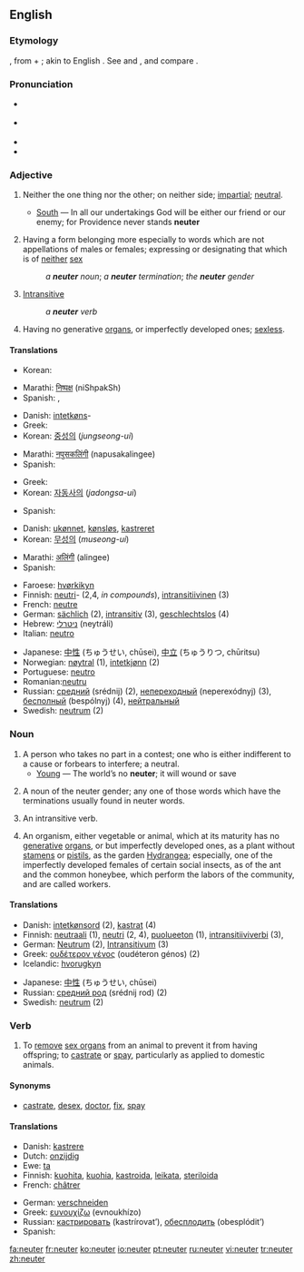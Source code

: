 ==English==

===Etymology===
{{L.}}, from {{term|ne|lang=la||not}} + {{term|uter|lang=la||whether}}; akin to English {{term|whether}}. See {{term|no}} and {{term|whether}}, and compare {{term|neither}}.

===Pronunciation===
*{{a|RP}} {{IPA|/ˈnjuːtə/}}
*{{a|US}} {{IPA|/ˈnuːtɚ/ ''or'' /ˈnjuːtɚ/}}
*{{audio|en-us-neuter.ogg|Audio (US)}}
*{{rhymes|uːtə(r)}}

===Adjective===
{{en-adj|-}}

# {{archaic}} Neither the one thing nor the other; on neither side; [[impartial]]; [[neutral]].
#*[[South]] — In all our undertakings God will be either our friend or our enemy; for Providence never stands '''neuter'''
#{{grammar}} Having a form belonging more especially to words which are not appellations of males or females; expressing or designating that which is of [[neither]] [[sex]]
#: ''a '''neuter''' noun''; ''a '''neuter''' termination''; ''the '''neuter''' gender''
#{{grammar}} [[intransitive|Intransitive]]
#: ''a '''neuter''' verb''
#{{biology}} Having no generative [[organ]]s, or imperfectly developed ones; [[sexless]].

====Translations====
{{trans-top|Neither the one thing nor the other}}
* Korean: {{t|ko|sc=Hang|중성의|tr=jungseong-ui}}
{{trans-mid}}
*Marathi: [[निष्पक्ष]] (niShpakSh)
*Spanish: {{t|es|neutral}}, {{t|es|neutro}}
{{trans-bottom}}

{{trans-top|Having a form belonging more especially to words which are not appellations of males or females}}
* Danish: [[intetkøn]]s-
* Greek: {{t|el|sc=Grek|ουδέτερος|m|tr=oudéteros}}
* Korean: [[중성]]의 (''jungseong-ui'')
{{trans-mid}}
*Marathi: [[नपुसकलिंगी]] (napusakalingee)
*Spanish: {{t|es|neutro}}
{{trans-bottom}}

{{trans-top|Intransitive}}
*Greek: {{t|el|sc=Grek|αμετάβατος|m|tr=ametávatos}}
* Korean: [[자동사]]의 (''jadongsa-ui'')
{{trans-mid}}
*Spanish: {{t|es|neutro}}
{{trans-bottom}}

{{trans-top|Having no generative organs, or imperfectly developed ones}}
*Danish: [[ukønnet]], [[kønsløs]], [[kastreret]]
* Korean: [[무성]]의 (''museong-ui'')
{{trans-mid}}
*Marathi: [[अलिंगी]] (alingee)
*Spanish: {{t|es|neutro}}
{{trans-bottom}}

{{rfc-trans}}
{{top}}
*Faroese: [[hvørkikyn]]
*Finnish: [[neutri]]- (2,4, ''in compounds''), [[intransitiivinen]] (3)
*French: [[neutre]]
*German: [[sächlich]] (2), [[intransitiv]] (3), [[geschlechtslos]] (4)
*Hebrew: [[ניטרלי]] (neytráli) {{m}}
*Italian: [[neutro]]
{{mid}}
*Japanese: [[中性]] (ちゅうせい, chūsei), [[中立]] (ちゅうりつ, chūritsu)
*Norwegian: [[nøytral]] (1), [[intetkjønn]] (2)
*Portuguese: [[neutro]]
*Romanian:[[neutru]]
*Russian: [[средний]] (srédnij) (2), [[непереходный]] (neperexódnyj) (3), [[бесполный]] (bespólnyj) (4), [[нейтральный]]
*Swedish: [[neutrum]] (2)
{{bottom}}

===Noun===
{{en-noun}}

#A person who takes no part in a contest; one who is either indifferent to a cause or forbears to interfere; a neutral.
#*[[Young]] — The world’s no '''neuter'''; it will wound or save
#{{grammar}} A noun of the neuter gender; any one of those words which have the terminations usually found in neuter words.
#{{grammar}} An intransitive verb.
#{{biology}} An organism, either vegetable or animal, which at its maturity has no [[generative]] [[organ]]s, or but imperfectly developed ones, as a plant without [[stamen]]s or [[pistil]]s, as the garden [[Hydrangea]]; especially, one of the imperfectly developed females of certain social insects, as of the ant and the common honeybee, which perform the labors of the community, and are called workers.

====Translations====
{{rfc-trans}}
{{top}}
*Danish: [[intetkønsord]] {{n}} (2), [[kastrat]] {{c}}(4)
*Finnish: [[neutraali]] (1), [[neutri]] (2, 4), [[puolueeton]] (1), [[intransitiiviverbi]] (3),
*German: [[Neutrum]] {{n}} (2), [[Intransitivum]] {{n}} (3)
*Greek: [[ουδέτερον γένος]] (oudéteron génos) {{n}} (2)
*Icelandic: [[hvorugkyn]] {{n}}
{{mid}}
*Japanese: [[中性]] (ちゅうせい, chūsei)
*Russian: [[средний род]] (srédnij rod) (2)
*Swedish: [[neutrum]] (2)
{{bottom}}

===Verb===
{{en-verb}}

# To [[remove]] [[sex organ]]s from an animal to prevent it from having offspring; to [[castrate]] or [[spay]], particularly as applied to domestic animals.

====Synonyms====
*[[castrate]], [[desex]], [[doctor]], [[fix]], [[spay]]

====Translations====
{{trans-top|to remove sex organs from an animal}}
*Danish: [[kastrere]]
*Dutch: [[onzijdig]]
*Ewe: [[ta]]
*Finnish: [[kuohita]], [[kuohia]], [[kastroida]], [[leikata]], [[steriloida]]
*French: [[châtrer]]
{{trans-mid}}
*German: [[verschneiden]]
*Greek: [[ευνουχίζω]] (evnoukhízo)
*Russian: [[кастрировать]] (kastrírovat’), [[обесплодить]] (obesplódit’)
*Spanish: {{t|es|castrar}}
{{trans-bottom}}

[[fa:neuter]]
[[fr:neuter]]
[[ko:neuter]]
[[io:neuter]]
[[pt:neuter]]
[[ru:neuter]]
[[vi:neuter]]
[[tr:neuter]]
[[zh:neuter]]